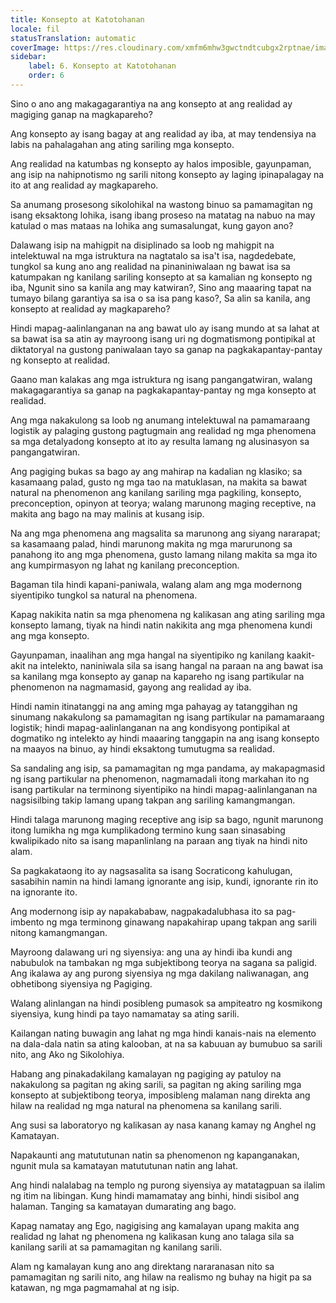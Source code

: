 ```yaml
---
title: Konsepto at Katotohanan
locale: fil
statusTranslation: automatic
coverImage: https://res.cloudinary.com/xmfm6mhw3gwctndtcubgx2rptnae/image/upload/v1741354419/small_cover_la_gran_rebelion_28716e29d2.webp
sidebar:
    label: 6. Konsepto at Katotohanan
    order: 6
---
```

Sino o ano ang makagagarantiya na ang konsepto at ang realidad ay magiging ganap na magkapareho?

Ang konsepto ay isang bagay at ang realidad ay iba, at may tendensiya na labis na pahalagahan ang ating sariling mga konsepto.

Ang realidad na katumbas ng konsepto ay halos imposible, gayunpaman, ang isip na nahipnotismo ng sarili nitong konsepto ay laging ipinapalagay na ito at ang realidad ay magkapareho.

Sa anumang prosesong sikolohikal na wastong binuo sa pamamagitan ng isang eksaktong lohika, isang ibang proseso na matatag na nabuo na may katulad o mas mataas na lohika ang sumasalungat, kung gayon ano?

Dalawang isip na mahigpit na disiplinado sa loob ng mahigpit na intelektuwal na mga istruktura na nagtatalo sa isa't isa, nagdedebate, tungkol sa kung ano ang realidad na pinaniniwalaan ng bawat isa sa katumpakan ng kanilang sariling konsepto at sa kamalian ng konsepto ng iba, Ngunit sino sa kanila ang may katwiran?, Sino ang maaaring tapat na tumayo bilang garantiya sa isa o sa isa pang kaso?, Sa alin sa kanila, ang konsepto at realidad ay magkapareho?

Hindi mapag-aalinlanganan na ang bawat ulo ay isang mundo at sa lahat at sa bawat isa sa atin ay mayroong isang uri ng dogmatismong pontipikal at diktatoryal na gustong paniwalaan tayo sa ganap na pagkakapantay-pantay ng konsepto at realidad.

Gaano man kalakas ang mga istruktura ng isang pangangatwiran, walang makagagarantiya sa ganap na pagkakapantay-pantay ng mga konsepto at realidad.

Ang mga nakakulong sa loob ng anumang intelektuwal na pamamaraang logistik ay palaging gustong pagtugmain ang realidad ng mga phenomena sa mga detalyadong konsepto at ito ay resulta lamang ng alusinasyon sa pangangatwiran.

Ang pagiging bukas sa bago ay ang mahirap na kadalian ng klasiko; sa kasamaang palad, gusto ng mga tao na matuklasan, na makita sa bawat natural na phenomenon ang kanilang sariling mga pagkiling, konsepto, preconception, opinyon at teorya; walang marunong maging receptive, na makita ang bago na may malinis at kusang isip.

Na ang mga phenomena ang magsalita sa marunong ang siyang nararapat; sa kasamaang palad, hindi marunong makita ng mga marurunong sa panahong ito ang mga phenomena, gusto lamang nilang makita sa mga ito ang kumpirmasyon ng lahat ng kanilang preconception.

Bagaman tila hindi kapani-paniwala, walang alam ang mga modernong siyentipiko tungkol sa natural na phenomena.

Kapag nakikita natin sa mga phenomena ng kalikasan ang ating sariling mga konsepto lamang, tiyak na hindi natin nakikita ang mga phenomena kundi ang mga konsepto.

Gayunpaman, inaalihan ang mga hangal na siyentipiko ng kanilang kaakit-akit na intelekto, naniniwala sila sa isang hangal na paraan na ang bawat isa sa kanilang mga konsepto ay ganap na kapareho ng isang partikular na phenomenon na nagmamasid, gayong ang realidad ay iba.

Hindi namin itinatanggi na ang aming mga pahayag ay tatanggihan ng sinumang nakakulong sa pamamagitan ng isang partikular na pamamaraang logistik; hindi mapag-aalinlanganan na ang kondisyong pontipikal at dogmatiko ng intelekto ay hindi maaaring tanggapin na ang isang konsepto na maayos na binuo, ay hindi eksaktong tumutugma sa realidad.

Sa sandaling ang isip, sa pamamagitan ng mga pandama, ay makapagmasid ng isang partikular na phenomenon, nagmamadali itong markahan ito ng isang partikular na terminong siyentipiko na hindi mapag-aalinlanganan na nagsisilbing takip lamang upang takpan ang sariling kamangmangan.

Hindi talaga marunong maging receptive ang isip sa bago, ngunit marunong itong lumikha ng mga kumplikadong termino kung saan sinasabing kwalipikado nito sa isang mapanlinlang na paraan ang tiyak na hindi nito alam.

Sa pagkakataong ito ay nagsasalita sa isang Socraticong kahulugan, sasabihin namin na hindi lamang ignorante ang isip, kundi, ignorante rin ito na ignorante ito.

Ang modernong isip ay napakababaw, nagpakadalubhasa ito sa pag-imbento ng mga terminong ginawang napakahirap upang takpan ang sarili nitong kamangmangan.

Mayroong dalawang uri ng siyensiya: ang una ay hindi iba kundi ang nabubulok na tambakan ng mga subjektibong teorya na sagana sa paligid. Ang ikalawa ay ang purong siyensiya ng mga dakilang naliwanagan, ang obhetibong siyensiya ng Pagiging.

Walang alinlangan na hindi posibleng pumasok sa ampiteatro ng kosmikong siyensiya, kung hindi pa tayo namamatay sa ating sarili.

Kailangan nating buwagin ang lahat ng mga hindi kanais-nais na elemento na dala-dala natin sa ating kalooban, at na sa kabuuan ay bumubuo sa sarili nito, ang Ako ng Sikolohiya.

Habang ang pinakadakilang kamalayan ng pagiging ay patuloy na nakakulong sa pagitan ng aking sarili, sa pagitan ng aking sariling mga konsepto at subjektibong teorya, imposibleng malaman nang direkta ang hilaw na realidad ng mga natural na phenomena sa kanilang sarili.

Ang susi sa laboratoryo ng kalikasan ay nasa kanang kamay ng Anghel ng Kamatayan.

Napakaunti ang matututunan natin sa phenomenon ng kapanganakan, ngunit mula sa kamatayan matututunan natin ang lahat.

Ang hindi nalalabag na templo ng purong siyensiya ay matatagpuan sa ilalim ng itim na libingan. Kung hindi mamamatay ang binhi, hindi sisibol ang halaman. Tanging sa kamatayan dumarating ang bago.

Kapag namatay ang Ego, nagigising ang kamalayan upang makita ang realidad ng lahat ng phenomena ng kalikasan kung ano talaga sila sa kanilang sarili at sa pamamagitan ng kanilang sarili.

Alam ng kamalayan kung ano ang direktang nararanasan nito sa pamamagitan ng sarili nito, ang hilaw na realismo ng buhay na higit pa sa katawan, ng mga pagmamahal at ng isip.

